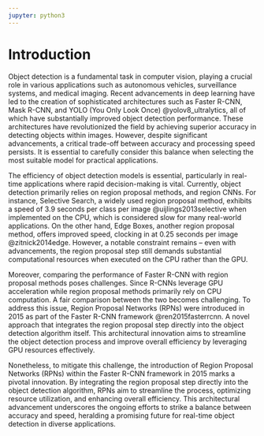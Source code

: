 ```yaml
---
jupyter: python3
---
```


# Introduction

Object detection is a fundamental task in computer vision, playing a crucial role in various applications such as autonomous vehicles, surveillance systems, and medical imaging. Recent advancements in deep learning have led to the creation of sophisticated architectures such as Faster R-CNN, Mask R-CNN, and YOLO (You Only Look Once) @yolov8_ultralytics, all of which have substantially improved object detection performance. These architectures have revolutionized the field by achieving superior accuracy in detecting objects within images. However, despite significant advancements, a critical trade-off between accuracy and processing speed persists. It is essential to carefully consider this balance when selecting the most suitable model for practical applications.

The efficiency of object detection models is essential, particularly in real-time applications where rapid decision-making is vital. Currently, object detection primarily relies on region proposal methods, and region CNNs. For instance, Selective Search, a widely used region proposal method, exhibits a speed of 3.9 seconds per class per image @uijlings2013selective when implemented on the CPU, which is considered slow for many real-world applications. On the other hand, Edge Boxes, another region proposal method, offers improved speed, clocking in at 0.25 seconds per image @zitnick2014edge. However, a notable constraint remains -- even with advancements, the region proposal step still demands substantial computational resources when executed on the CPU rather than the GPU.

Moreover, comparing the performance of Faster R-CNN with region proposal methods poses challenges. Since R-CNNs leverage GPU acceleration while region proposal methods primarily rely on CPU computation. A fair comparison between the two becomes challenging. To address this issue, Region Proposal Networks (RPNs) were introduced in 2015 as part of the Faster R-CNN framework @ren2015fasterrcnn. A novel approach that integrates the region proposal step directly into the object detection algorithm itself. This architectural innovation aims to streamline the object detection process and improve overall efficiency by leveraging GPU resources effectively.

Nonetheless, to mitigate this challenge, the introduction of Region Proposal Networks (RPNs) within the Faster R-CNN framework in 2015 marks a pivotal innovation. By integrating the region proposal step directly into the object detection algorithm, RPNs aim to streamline the process, optimizing resource utilization, and enhancing overall efficiency. This architectural advancement underscores the ongoing efforts to strike a balance between accuracy and speed, heralding a promising future for real-time object detection in diverse applications.
